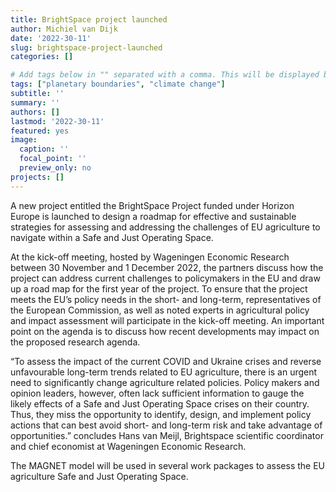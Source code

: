 ```yaml
---
title: BrightSpace project launched
author: Michiel van Dijk
date: '2022-30-11'
slug: brightspace-project-launched
categories: []

# Add tags below in "" separated with a comma. This will be displayed below and nicely group items with the same tags.
tags: ["planetary boundaries", "climate change"]
subtitle: ''
summary: ''
authors: []
lastmod: '2022-30-11'
featured: yes
image:
  caption: ''
  focal_point: ''
  preview_only: no
projects: []
---
```


A new project entitled the BrightSpace Project funded under Horizon Europe is launched to design a roadmap for effective and sustainable strategies for assessing and addressing the challenges of EU agriculture to navigate within a Safe and Just Operating Space.

At the kick-off meeting, hosted by Wageningen Economic Research between 30 November and 1 December 2022, the partners discuss how the project can address current challenges to policymakers in the EU and draw up a road map for the first year of the project. To ensure that the project meets the EU’s policy needs in the short- and long-term, representatives of the European Commission, as well as noted experts in agricultural policy and impact assessment will participate in the kick-off meeting. An important point on the agenda is to discuss how recent developments may impact on the proposed research agenda.

"To assess the impact of the current COVID and Ukraine crises and reverse unfavourable long-term trends related to EU agriculture, there is an urgent need to significantly change agriculture related policies. Policy makers and opinion leaders, however, often lack sufficient information to gauge the likely effects of a Safe and Just Operating Space crises on their country. Thus, they miss the opportunity to identify, design, and implement policy actions that can best avoid short- and long-term risk and take advantage of opportunities." concludes Hans van Meijl, Brightspace scientific coordinator and chief economist at Wageningen Economic Research.

The MAGNET model will be used in several work packages to assess the EU agriculture Safe and Just Operating Space.
